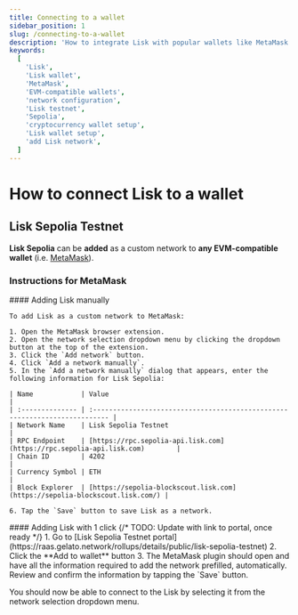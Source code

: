 ```yaml
---
title: Connecting to a wallet
sidebar_position: 1
slug: /connecting-to-a-wallet
description: 'How to integrate Lisk with popular wallets like MetaMask.'
keywords:
  [
    'Lisk',
    'Lisk wallet',
    'MetaMask',
    'EVM-compatible wallets',
    'network configuration',
    'Lisk testnet',
    'Sepolia',
    'cryptocurrency wallet setup',
    'Lisk wallet setup',
    'add Lisk network',
  ]
---
```



# How to connect Lisk to a wallet

## Lisk Sepolia Testnet

**Lisk Sepolia** can be **added** as a custom network to **any EVM-compatible wallet** (i.e. [MetaMask](https://metamask.io/)).

### Instructions for MetaMask

<Tabs>
  <TabItem value="manual" label="Adding Lisk manually" default>
    #### Adding Lisk manually

    To add Lisk as a custom network to MetaMask:

    1. Open the MetaMask browser extension.
    2. Open the network selection dropdown menu by clicking the dropdown button at the top of the extension.
    3. Click the `Add network` button.
    4. Click `Add a network manually`.
    5. In the `Add a network manually` dialog that appears, enter the following information for Lisk Sepolia:

    | Name            | Value                                                                       |
    | :-------------- | :-------------------------------------------------------------------------- |
    | Network Name    | Lisk Sepolia Testnet                                                        |
    | RPC Endpoint    | [https://rpc.sepolia-api.lisk.com](https://rpc.sepolia-api.lisk.com)        |
    | Chain ID        | 4202                                                                        |
    | Currency Symbol | ETH                                                                         |
    | Block Explorer  | [https://sepolia-blockscout.lisk.com](https://sepolia-blockscout.lisk.com/) |

    6. Tap the `Save` button to save Lisk as a network.
  </TabItem>
  <TabItem value="1click" label="1-Click solution">
    #### Adding Lisk with 1 click
    {/* TODO: Update with link to portal, once ready */}
    1. Go to [Lisk Sepolia Testnet portal](https://raas.gelato.network/rollups/details/public/lisk-sepolia-testnet)
    2. Click the **Add to wallet** button
    3. The MetaMask plugin should open and have all the information required to add the network prefilled, automatically.
    Review and confirm the information by tapping the `Save` button.
  </TabItem>
</Tabs>

You should now be able to connect to the Lisk by selecting it from the network selection dropdown menu.






